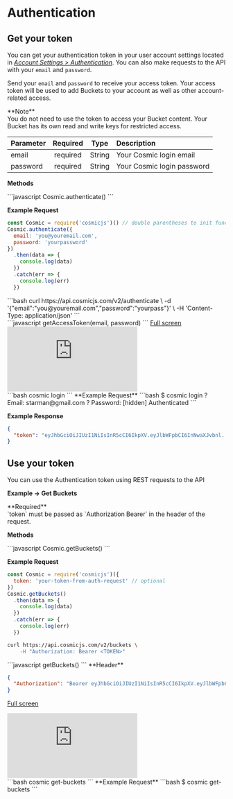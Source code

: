 
# Authentication

## Get your token

You can get your authentication token in your user account settings located in <i><a href="https://cosmicjs.com/account/authentication">Account Settings > Authentication</a></i>. You can also make requests to the API with your `email` and `password`.

Send your `email` and `password` to receive your access token. Your access token will be used to add Buckets to your account as well as other account-related access.

<Callout emoji="⚠">
  **Note**
  <br />
  You do not need to use the token to access your Bucket content. Your Bucket
  has its own read and write keys for restricted access.
</Callout>

| Parameter | Required |  Type  | Description                |
| :-------- | :------: | :----: | :------------------------- |
| email     | required | String | Your Cosmic login email    |
| password  | required | String | Your Cosmic login password |

**Methods**

<Tabs>

<div label="Node.js">
```javascript
Cosmic.authenticate()
```

**Example Request**

```javascript
const Cosmic = require('cosmicjs')() // double parentheses to init function without token
Cosmic.authenticate({
  email: 'you@youremail.com',
  password: 'yourpassword'
})
  .then(data => {
    console.log(data)
  })
  .catch(err => {
    console.log(err)
  })
```

</div>

<div label="cURL">
```bash
curl https://api.cosmicjs.com/v2/authenticate \
	-d '{"email":"you@youremail.com","password":"yourpass"}' \
	-H 'Content-Type: application/json'
```

</div>

<div label="GraphQL">
```javascript
getAccessToken(email, password)
```
<a href="https://cosmic-graphql-playground.netlify.app/?endpoint=https://graphql.cosmicjs.com/v3&query=%7B%0A%20%20getAccessToken(email%3A%20%22joe%40joes.com%22%2C%20password%3A%20%22myCatIsTheBest%22)%0A%7D">Full screen</a>
<iframe src="https://cosmic-graphql-playground.netlify.app/?endpoint=https://graphql.cosmicjs.com/v3&query=%7B%0A%20%20getAccessToken(email%3A%20%22joe%40joes.com%22%2C%20password%3A%20%22myCatIsTheBest%22)%0A%7D" frameBorder="0" style={{ width: '100%', height: '470px'}}></iframe>
</div>
<div label="CLI">
```bash
cosmic login
```
**Example Request**
```bash
$ cosmic login
  ? Email: starman@gmail.com
  ? Password: [hidden]
Authenticated
```
</div>
</Tabs>

**Example Response**

```json
{
  "token": "eyJhbGciOiJIUzI1NiIsInR5cCI6IkpXV.eyJlbWFpbCI6InNwaXJvbnl..."
}
```

## Use your token

You can use the Authentication token using REST requests to the API

**Example -> Get Buckets**

<Callout emoji="⚠">
  **Required**
  <br />
  `token` must be passed as `Authorization Bearer` in the header of the request.
</Callout>

**Methods**

<Tabs>

<div label="Node.js">
```javascript
Cosmic.getBuckets()
```

**Example Request**

```javascript
const Cosmic = require('cosmicjs')({
  token: 'your-token-from-auth-request' // optional
})
Cosmic.getBuckets()
  .then(data => {
    console.log(data)
  })
  .catch(err => {
    console.log(err)
  })
```

</div>

<div label="cURL">

```bash
curl https://api.cosmicjs.com/v2/buckets \
	-H "Authorization: Bearer <TOKEN>"
```

</div>

<div label="GraphQL">
```javascript
getBuckets()
```
**Header**

```json
{
  "Authorization": "Bearer eyJhbGciOiJIUzI1NiIsInR5cCI6IkpXV.eyJlbWFpbCI6InNwaXJvbnl..."
}
```

<a href="https://cosmic-graphql-playground.netlify.app/?endpoint=https://graphql.cosmicjs.com/v3&query=%7B%0A%20%20getBuckets%20%7B%0A%20%20%20%20title%0A%20%20%7D%0A%7D">Full screen</a>
<iframe src="https://cosmic-graphql-playground.netlify.app/?endpoint=https://graphql.cosmicjs.com/v3&query=%7B%0A%20%20getBuckets%20%7B%0A%20%20%20%20title%0A%20%20%7D%0A%7D" frameBorder="0" style={{ width: '100%', height: '470px'}}></iframe>
</div>
<div label="CLI">
```bash
cosmic get-buckets
```
**Example Request**
```bash
$ cosmic get-buckets
```
</div>
</Tabs>
